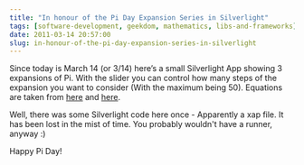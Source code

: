 ```yaml
---
title: "In honour of the Pi Day Expansion Series in Silverlight"
tags: [software-development, geekdom, mathematics, libs-and-frameworks]
date: 2011-03-14 20:57:00
slug: in-honour-of-the-pi-day-expansion-series-in-silverlight
---
```


Since today is March 14 (or 3/14) here’s a small Silverlight App showing 3 expansions of Pi. With the slider you can control how many steps of the expansion you want to consider (With the maximum being 50). Equations are taken from [here](http://www.math.hmc.edu/funfacts/ffiles/30001.1-3.shtml) and [here](http://en.wikipedia.org/wiki/Numerical_approximations_of_%CF%80). 

<Info>Well, there was some Silverlight code here once - Apparently a xap file. 
It has been lost in the mist of time. You probably wouldn't have a runner, anyway :)</Info>

Happy Pi Day!